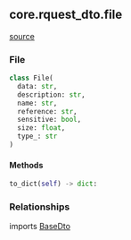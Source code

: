 ## core.rquest_dto.file
[source](https://github.com/Health-Informatics-UoN/hutch-bunny/tree/main/app/bunny/core/rquest_dto/file.py)
### File
```python
class File(
  data: str,
  description: str,
  name: str,
  reference: str,
  sensitive: bool,
  size: float,
  type_: str
)
```

#### Methods
```python
to_dict(self) -> dict:
```

### Relationships
imports [BaseDto](/bunny/core_api_ref/rquest_dto/base_dto)
